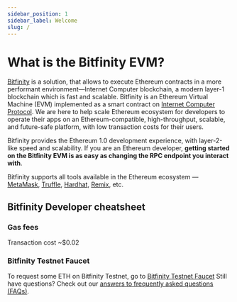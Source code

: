 ```yaml
---
sidebar_position: 1
sidebar_label: Welcome
slug: /
---
```



# What is the Bitfinity EVM?

[Bitfinity] is a solution, that allows to execute Ethereum contracts in a more performant environment—Internet Computer blockchain, a modern layer-1 blockchain which is fast and scalable.
Bitfinity is an Ethereum Virtual Machine (EVM) implemented as a smart contract on [Internet Computer Protocol]. We are here to help scale Ethereum ecosystem for developers to operate their apps on an Ethereum-compatible, high-throughput, scalable, and future-safe platform, with low transaction costs for their users.

Bitfinity provides the Ethereum 1.0 development experience, with layer-2-like speed and scalability. If you are an Ethereum developer, **getting started on the Bitfinity EVM is as easy as changing the RPC endpoint you interact with**.

Bitfinity supports all tools available in the Ethereum ecosystem — [MetaMask], [Truffle], [Hardhat], [Remix], etc.

## Bitfinity Developer cheatsheet

### Gas fees

Transaction cost ~\$0.02

### Bitfinity Testnet Faucet

To request some ETH on Bitfinity Testnet, go to [Bitfinity Testnet Faucet](https://bitfinity.network/faucet)
Still have questions? Check out our [answers to frequently asked questions (FAQs)](./faq.md).

[internet computer protocol]: https://internetcomputer.org/
[bitfinity]: https://bitfinity.network
[metamask]: https://metamask.io
[truffle]: https://www.trufflesuite.com/truffle
[hardhat]: https://hardhat.org
[remix]: https://remix.ethereum.org
